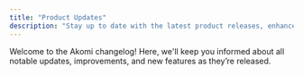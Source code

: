 ```yaml
---
title: "Product Updates"
description: "Stay up to date with the latest product releases, enhancements, and important news from Akomi."
---
```


<Update label="v2025.10.23" description="Initial changelog entry">
Welcome to the Akomi changelog! Here, we'll keep you informed about all notable updates, improvements, and new features as they’re released.
</Update>

